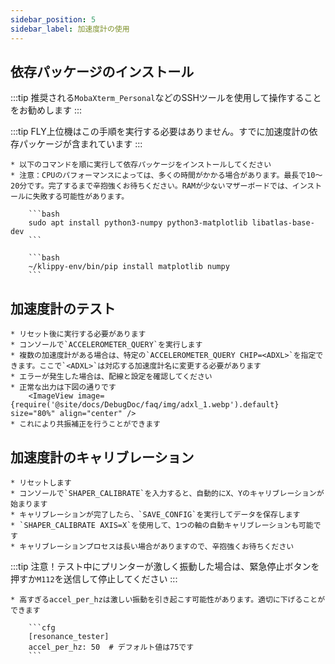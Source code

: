 ```yaml
---
sidebar_position: 5
sidebar_label: 加速度計の使用
---
```


## 依存パッケージのインストール

:::tip
推奨される`MobaXterm_Personal`などのSSHツールを使用して操作することをお勧めします
:::

:::tip
FLY上位機はこの手順を実行する必要はありません。すでに加速度計の依存パッケージが含まれています
:::

    * 以下のコマンドを順に実行して依存パッケージをインストールしてください
    * 注意：CPUのパフォーマンスによっては、多くの時間がかかる場合があります。最長で10〜20分です。完了するまで辛抱強くお待ちください。RAMが少ないマザーボードでは、インストールに失敗する可能性があります。

        ```bash
        sudo apt install python3-numpy python3-matplotlib libatlas-base-dev
        ```

        ```bash
        ~/klippy-env/bin/pip install matplotlib numpy
        ```

## 加速度計のテスト

    * リセット後に実行する必要があります
    * コンソールで`ACCELEROMETER_QUERY`を実行します
    * 複数の加速度計がある場合は、特定の`ACCELEROMETER_QUERY CHIP=<ADXL>`を指定できます。ここで`<ADXL>`は対応する加速度計名に変更する必要があります
    * エラーが発生した場合は、配線と設定を確認してください
    * 正常な出力は下図の通りです
        <ImageView image={require('@site/docs/DebugDoc/faq/img/adxl_1.webp').default} size="80%" align="center" />
    * これにより共振補正を行うことができます

## 加速度計のキャリブレーション

    * リセットします
    * コンソールで`SHAPER_CALIBRATE`を入力すると、自動的にX、Yのキャリブレーションが始まります
    * キャリブレーションが完了したら、`SAVE_CONFIG`を実行してデータを保存します
    * `SHAPER_CALIBRATE AXIS=X`を使用して、1つの軸の自動キャリブレーションも可能です
    * キャリブレーションプロセスは長い場合がありますので、辛抱強くお待ちください

:::tip
注意！テスト中にプリンターが激しく振動した場合は、緊急停止ボタンを押すか`M112`を送信して停止してください
:::


    * 高すぎるaccel_per_hzは激しい振動を引き起こす可能性があります。適切に下げることができます

        ```cfg
        [resonance_tester]
        accel_per_hz: 50  # デフォルト値は75です
        ```
